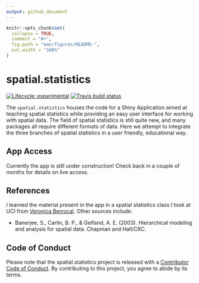 ```yaml
---
output: github_document
---
```


<!-- README.md is generated from README.Rmd. Please edit that file -->

```r
knitr::opts_chunk$set(
  collapse = TRUE,
  comment = "#>",
  fig.path = "man/figures/README-",
  out.width = "100%"
)
```

# spatial.statistics

<!-- badges: start -->
[![Lifecycle: experimental](https://img.shields.io/badge/lifecycle-experimental-orange.svg)](https://lifecycle.r-lib.org/articles/stages.html#experimental)
[![Travis build status](https://travis-ci.com/srmatth/spatial.statistics.svg?branch=master)](https://travis-ci.com/srmatth/spatial.statistics)
<!-- badges: end -->

The `spatial.statistics` houses the code for a Shiny Application aimed at teaching spatial statistics while providing an easy user interface for working with spatial data.
The field of spatial statistics is still quite new, and many packages all require different formats of data.
Here we attempt to integrate the three branches of spatial statistics in a user friendly, educational way.

## App Access

Currently the app is still under construction! Check back in a couple of months for details on live access.

## References

I learned the material present in the app in a spatial statistics class I took at UCI from [Veronica Berrocal](https://www.stat.uci.edu/faculty/veronica-berrocal/).
Other sources include:

- Banerjee, S., Carlin, B. P., & Gelfand, A. E. (2003). Hierarchical modeling and analysis for spatial data. Chapman and Hall/CRC.

## Code of Conduct

Please note that the spatial.statistics project is released with a [Contributor Code of Conduct](https://contributor-covenant.org/version/2/0/CODE_OF_CONDUCT.html). By contributing to this project, you agree to abide by its terms.
